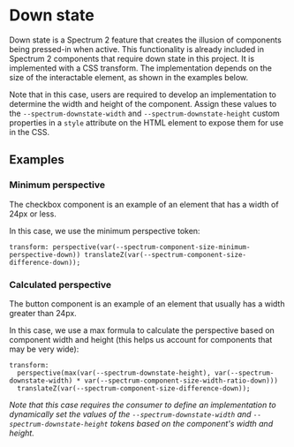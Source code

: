 
<Meta title="Foundations/Down state" />

<h1>Down state</h1>

Down state is a Spectrum 2 feature that creates the illusion of components being pressed-in when active. This functionality is already included in Spectrum 2 components that require down state in this project. It is implemented with a CSS transform. The implementation depends on the size of the interactable element, as shown in the examples below.

Note that in this case, users are required to develop an implementation to determine the width and height of the component. Assign these values to the `--spectrum-downstate-width` and `--spectrum-downstate-height` custom properties in a `style` attribute on the HTML element to expose them for use in the CSS.

<h2>Examples</h2>

<h3>Minimum perspective</h3>
The checkbox component is an example of an element that has a width of 24px or less.

<Story of={CheckboxStories.Default} />

In this case, we use the minimum perspective token:
```
transform: perspective(var(--spectrum-component-size-minimum-perspective-down)) translateZ(var(--spectrum-component-size-difference-down));
```

<h3>Calculated perspective</h3>
The button component is an example of an element that usually has a width greater than 24px.

<Story of={ButtonStories.DownStateDocs} />

In this case, we use a max formula to calculate the perspective based on component width and height (this helps us account for components that may be very wide):
```
transform:
  perspective(max(var(--spectrum-downstate-height), var(--spectrum-downstate-width) * var(--spectrum-component-size-width-ratio-down)))
  translateZ(var(--spectrum-component-size-difference-down));
```

*Note that this case requires the consumer to define an implementation to dynamically set the values of the `--spectrum-downstate-width` and `--spectrum-downstate-height` tokens based on the component's width and height.*
